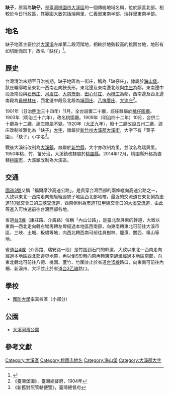 {{noteTA　
|1 = zh-cn:庄; zh-hk:庄; zh-tw:庄;
}}
'''缺子'''，原寫為'''缺仔'''，是[[臺灣|臺灣]][[桃園市|桃園市]][[大溪區|大溪區]]的一個傳統地域名稱，位於該區北部。相較於今日行政區，其範圍大致包括瑞興里、仁義里東南半部、瑞祥里東南半部。

==地名==
缺子地區主要位於[[大漢溪|大漢溪]]左岸第二段河階地，相較於地勢較高的桃園台地，地形有如切斷而凹下，故名「缺仔」<ref>{{Cite web |url=http://gissrv3.sinica.edu.tw/search/ |title=〈大溪鎮地名清單：缺仔〉，《地名檢索系統》 |accessdate=2016-10-25 |archive-date=2012-05-18 |archive-url=https://web.archive.org/web/20120518203633/http://gissrv3.sinica.edu.tw/search/ |dead-url=no }}</ref>。

==歷史==
台灣清治末期至日治初期，缺子地區為一街庄，稱為「缺仔庄」，隸屬於[[海山堡|海山堡]]。該庄輪廓略呈東北—西南走向狹長形，東北邊及東南邊北段與[[中庄_(桃園市)|中庄]]為鄰，東南邊中段及南段與[[石礅庄|石礅庄]]、[[月眉_(桃園市)|月眉庄]]、[[大嵙崁街|大嵙崁街]]、[[田心子_(桃園市大溪區)|田心仔庄]]、[[內柵庄|內柵庄]]為鄰，西南邊及西北邊南段為[[員樹林庄|員樹林庄]]，西北邊中段及北段為[[埔頂_(桃園市大溪區)|埔頂庄]]、[[八塊厝庄|八塊厝庄]]、[[大湳_(桃園市)|大湳庄]]<ref>《臺灣堡圖》，臺灣總督府，1904年</ref>。

1901年（日治[[明治|明治]]三十四年）11月，全台設置二十廳，該庄隸屬於[[桃仔園廳|桃仔園廳]]。1903年（明治三十六年），改名桃園廳。1909年（明治四十二年）10月，合併二十廳為十二廳，該庄隸屬不變。1920年（[[大正|大正]]九年），廢十二廳改設五州二廳，該庄改制並雅化為「缺子」[[大字|大字]]，隸屬於[[新竹州|新竹州]][[大溪郡|大溪郡]][[大溪街|大溪街]]，大字下有「粟子園」、「缺子」小字名<ref>《新舊對照管轄便覽》，臺灣總督府</ref>。

戰後大溪街改制為[[大溪鎮|大溪鎮]]，隸屬於[[新竹縣|新竹縣]]，大字亦改制為里，並改名為瑞興里。1950年桃、竹、苗分治，大溪鎮改隸屬於[[桃園縣|桃園縣]]。2014年12月，桃園縣升格為直轄[[桃園市|桃園市]]，大溪鎮改制為大溪區。

==交通==
[[福爾摩沙高速公路|國道3號]]又稱「福爾摩沙高速公路」，是貫穿台灣西部的兩條縱向高速公路之一，大致以東北—西南走向蜿蜒經過缺子地區西北部地帶。最近的交流道在東北側為[[市道110號|市道110號]]交會口的[[三峽交流道|三峽交流道]]，西南側則為[[市道112甲線|市道112甲線]]交會口的[[大溪交流道|大溪交流道]]，由此等進入可快速前往台灣西部各地。

省道[[台3線|台3線]]（康莊路、介壽路）俗稱「內山公路」，是臺北至屏東的幹道，大致以東南—西北走向轉右彎再轉左彎經過本地區西南部，向東南轉東北可前往大溪市區、三峽、土城、板橋等地，向西北轉西南可前往員樹林、龍潭、關西、橫山等地。

省道[[台4線|台4線]]（介壽路、瑞安路一段）是竹圍到石門的幹道，大致以東北—西南走向經過本地區西北部邊界地帶，再以倒S形轉向南再轉東南蜿蜒經過本地區南部，向東北轉北可前往八德、桃園、蘆竹、竹圍並止於省道[[台15線|台15線]]路口，向東南可前往內柵、新溪州、大坪並止於省道[[台3乙線|台3乙線]]路口。

==學校==
*[[國防大學|國防大學]]率真校區（小部分）

==公園==
*[[大溪河濱公園|大溪河濱公園]]

==參考文獻==
{{reflist}}

{{大溪郡}}

[[Category:大溪區|Category:大溪區]]
[[Category:桃園市地名|Category:桃園市地名]]
[[Category:海山堡|Category:海山堡]]
[[Category:大溪郡大字|Category:大溪郡大字]]